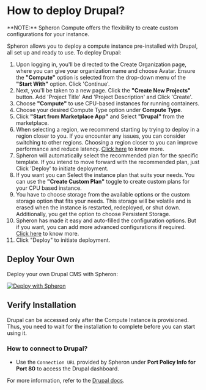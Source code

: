 
# How to deploy Drupal?

<VideoPlayer embedId="K8uIvYfJIF4" />

<Callout type="info">
  **NOTE:** Spheron Compute offers the flexibility to create custom
  configurations for your instance.
</Callout>

Spheron allows you to deploy a compute instance pre-installed with Drupal, all set up and ready to use.
To deploy Drupal:

1. Upon logging in, you'll be directed to the Create Organization page, where you can give your organization name and choose Avatar. Ensure the **"Compute"** option is selected from the drop-down menu of the **"Start With"** option. Click 'Continue'. 
2. Next, you'll be taken to a new page. Click the **"Create New Projects"** button. Add 'Project Title' And 'Project Description' and Click 'Create'.
3. Choose **"Compute"** to use CPU-based instances for running containers.
4. Choose your desired Compute Type option under **Compute Type**.
5. Click **"Start from Marketplace App"** and Select **"Drupal"** from the marketplace.
6. When selecting a region, we recommend starting by trying to deploy in a region closer to you. If you encounter any issues, you can consider switching to other regions. Choosing a region closer to you can improve performance and reduce latency.  [Click here](/compute/cluster/compute/#region) to know more.
7. Spheron will automatically select the recommended plan for the specific template. If you intend to move forward with the recommended plan, just Click 'Deploy' to initiate deployment.
8. If you want you can Select the instance plan that suits your needs. You can use the **"Create Custom Plan"** toggle to create custom plans for your CPU based instance.
9. You have to choose storage from the available options or the custom storage option that fits your needs. This storage will be volatile and is erased when the instance is restarted, redeployed, or shut down. Additionally, you get the option to choose Persistent Storage.
10. Spheron has made it easy and auto-filled the configuration options. But if you want, you can add more advanced configurations if required. [Click here](/compute/cluster/compute/#advance-configuration-1) to know more.
11. Click "Deploy" to initiate deployment.


## Deploy Your Own

Deploy your own Drupal CMS with Spheron:

[![Deploy with Spheron](https://bafybeihxqi3jlv6cy2ogh6jjljinntisolbspxcrbgykyv6e5xyzujl3aa.ipfs.sphn.link/spheron-deploy.svg)](https://app.spheron.network/#/compute/marketplace?template=Drupal)

## Verify Installation

Drupal can be accessed only after the Compute Instance is provisioned.
Thus, you need to wait for the installation to complete before you can start using it.

### How to connect to Drupal?

- Use the `Connection URL` provided by Spheron under **Port Policy Info for Port 80** to access the Drupal dashboard.

For more information, refer to the [Drupal docs](https://www.drupal.org/docs/user_guide/en/index.html).

<Navigation name="Deploy Drupal" />
